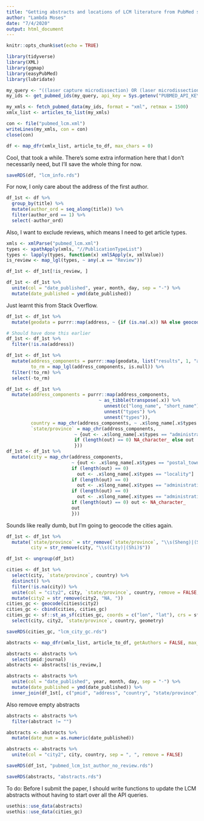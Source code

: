 ```yaml
---
title: "Getting abstracts and locations of LCM literature from PubMed search"
author: "Lambda Moses"
date: "7/4/2020"
output: html_document
---
```


```r
knitr::opts_chunk$set(echo = TRUE)
```

```r
library(tidyverse)
library(XML)
library(ggmap)
library(easyPubMed)
library(lubridate)
```

```r
my_query <- "((laser capture microdissection) OR (laser microdissection)) AND ((microarray) OR (transcriptome) OR (RNA-seq))"
my_ids <- get_pubmed_ids(my_query, api_key = Sys.getenv("PUBMED_API_KEY"))
```

```r
my_xmls <- fetch_pubmed_data(my_ids, format = "xml", retmax = 1500)
xmlx_list <- articles_to_list(my_xmls)
```

```r
con <- file("pubmed_lcm.xml")
writeLines(my_xmls, con = con)
close(con)
```

```r
df <- map_dfr(xmlx_list, article_to_df, max_chars = 0)
```

Cool, that took a while. There's some extra information here that I don't necessarily need, but I'll save the whole thing for now.

```r
saveRDS(df, "lcm_info.rds")
```

For now, I only care about the address of the first author.
```r
df_1st <- df %>% 
  group_by(title) %>% 
  mutate(author_ord = seq_along(title)) %>% 
  filter(author_ord == 1) %>% 
  select(-author_ord)
```

Also, I want to exclude reviews, which means I need to get article types.
```r
xmls <- xmlParse("pubmed_lcm.xml")
types <- xpathApply(xmls, "//PublicationTypeList")
types <- lapply(types, function(x) xmlSApply(x, xmlValue))
is_review <- map_lgl(types, ~ any(.x == "Review"))
```

```r
df_1st <- df_1st[!is_review, ]
```

```r
df_1st <- df_1st %>% 
  unite(col = "date_published", year, month, day, sep = "-") %>% 
  mutate(date_published = ymd(date_published))
```

Just learnt this from Stack Overflow.
```r
df_1st <- df_1st %>% 
  mutate(geodata = purrr::map(address, ~ {if (is.na(.x)) NA else geocode(.x, output = "all")}))
```

```r
# Should have done this earlier
df_1st <- df_1st %>% 
  filter(!is.na(address))
```

```r
df_1st <- df_1st %>% 
  mutate(address_components = purrr::map(geodata, list("results", 1, "address_components")),
         to_rm = map_lgl(address_components, is.null)) %>% 
  filter(!to_rm) %>% 
  select(-to_rm)
```

```r
df_1st <- df_1st %>% 
  mutate(address_components = purrr::map(address_components, 
                                  ~ as_tibble(transpose(.x)) %>% 
                                    unnest(c("long_name", "short_name")) %>% 
                                    unnest("types") %>% 
                                    unnest("types")),
         country = map_chr(address_components, ~ .x$long_name[.x$types == "country"]),
         `state/province` = map_chr(address_components, 
                         ~ {out <- .x$long_name[.x$types == "administrative_area_level_1"]
                         if (length(out) == 0) NA_character_ else out
                         }))
df_1st <- df_1st %>% 
  mutate(city = map_chr(address_components, 
                        ~ {out <- .x$long_name[.x$types == "postal_town"]
                        if (length(out) == 0)
                          out <- .x$long_name[.x$types == "locality"]
                        if (length(out) == 0) 
                          out <- .x$long_name[.x$types == "administrative_area_level_2"]
                        if (length(out) == 0)
                          out <- .x$long_name[.x$types == "administrative_area_level_1"]
                        if (length(out) == 0) out <- NA_character_
                        out
                        }))
```

Sounds like really dumb, but I'm going to geocode the cities again. 

```r
df_1st <- df_1st %>% 
  mutate(`state/province` = str_remove(`state/province`, "\\s(Sheng)|(Shi)$"),
         city = str_remove(city, "\\s(City)|(Shi)$"))
```

```r
df_1st <- ungroup(df_1st)
```

```r
cities <- df_1st %>%
  select(city, `state/province`, country) %>%
  distinct() %>%
  filter(!is.na(city)) %>%
  unite(col = "city2", city, `state/province`, country, remove = FALSE, sep = ", ") %>%
  mutate(city2 = str_remove(city2, "NA, "))
cities_gc <- geocode(cities$city2)
cities_gc <- cbind(cities, cities_gc)
cities_gc <- sf::st_as_sf(cities_gc, coords = c("lon", "lat"), crs = sf::st_crs(4326)) %>%
  select(city, city2, `state/province`, country, geometry)
```

```r
saveRDS(cities_gc, "lcm_city_gc.rds")
```

```r
abstracts <- map_dfr(xmlx_list, article_to_df, getAuthors = FALSE, max_chars = 1e6)
```

```r
abstracts <- abstracts %>% 
  select(pmid:journal)
abstracts <- abstracts[!is_review,]
```

```r
abstracts <- abstracts %>% 
  unite(col = "date_published", year, month, day, sep = "-") %>% 
  mutate(date_published = ymd(date_published)) %>% 
  inner_join(df_1st[, c("pmid", "address", "country", "state/province", "city")])
```

Also remove empty abstracts
```r
abstracts <- abstracts %>% 
  filter(abstract != "")
```

```r
abstracts <- abstracts %>% 
  mutate(date_num = as.numeric(date_published))
```

```r
abstracts <- abstracts %>% 
  unite(col = "city2", city, country, sep = ", ", remove = FALSE) 
```

```r
saveRDS(df_1st, "pubmed_lcm_1st_author_no_review.rds")
```

```r
saveRDS(abstracts, "abstracts.rds")
```

To do: Before I submit the paper, I should write functions to update the LCM abstracts without having to start over all the API queries.

```r
usethis::use_data(abstracts)
usethis::use_data(cities_gc)
```

